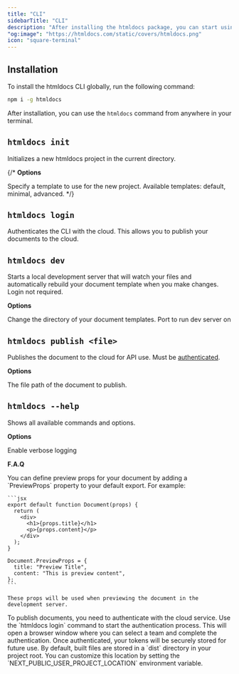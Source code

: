 ```yaml
---
title: "CLI"
sidebarTitle: "CLI"
description: "After installing the htmldocs package, you can start using the command line interface (CLI)."
"og:image": "https://htmldocs.com/static/covers/htmldocs.png"
icon: "square-terminal"
---
```


## Installation

To install the htmldocs CLI globally, run the following command:

```bash
npm i -g htmldocs
```

After installation, you can use the `htmldocs` command from anywhere in your terminal.

## `htmldocs init`

Initializes a new htmldocs project in the current directory.

{/* **Options**

<ResponseField name="--template" type="string" default="default">
  Specify a template to use for the new project. Available templates: default, minimal, advanced.
</ResponseField> */}

## `htmldocs login`

Authenticates the CLI with the cloud. This allows you to publish your documents to the cloud.

## `htmldocs dev`

Starts a local development server that will watch your files and automatically rebuild your document template when you make changes. Login not required.

**Options**

<ResponseField name="--dir" type="string" default="./documents">
  Change the directory of your document templates.
</ResponseField>
<ResponseField name="--port" type="string" default="3000">
  Port to run dev server on
</ResponseField>

## `htmldocs publish <file>`

Publishes the document to the cloud for API use. Must be [authenticated](/cli#htmldocs-login).

**Options**

<ResponseField name="file" type="string" required>
  The file path of the document to publish.
</ResponseField>

## `htmldocs --help`

Shows all available commands and options.

**Options**

<ResponseField name="-v, --verbose" type="boolean">
  Enable verbose logging
</ResponseField>

**F.A.Q**

<AccordionGroup>
  <Accordion title="How can I define props specific to the document's preview?">
    You can define preview props for your document by adding a `PreviewProps` property to your default export. For example:

    ```jsx
    export default function Document(props) {
      return (
        <div>
          <h1>{props.title}</h1>
          <p>{props.content}</p>
        </div>
      );
    }

    Document.PreviewProps = {
      title: "Preview Title",
      content: "This is preview content",
    };
    ```

    These props will be used when previewing the document in the development server.
  </Accordion>
  <Accordion title="How do I set up authentication for publishing?">
    To publish documents, you need to authenticate with the cloud service. Use the `htmldocs login` command to start the authentication process. This will open a browser window where you can select a team and complete the authentication. Once authenticated, your tokens will be securely stored for future use.
  </Accordion>
  <Accordion title="Where are the built files stored?">
    By default, built files are stored in a `dist` directory in your project root. You can customize this location by setting the `NEXT_PUBLIC_USER_PROJECT_LOCATION` environment variable.
  </Accordion>
</AccordionGroup>
